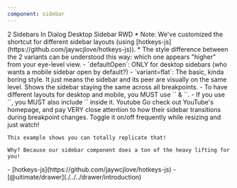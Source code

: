 ```yaml
---
component: sidebar
---
```


<ComponentPageUsage
  demoId="sidebar-chatgpt"
  enableHeading
  anatomy={meta.anatomy}
/>

<DemoScenariosSection />
<VersatileTabs2 defaultValue="sidebar-two" compact>
  <VersatileTabs2List>
      <VersatileTabs2Trigger value="sidebar-two">2 Sidebars</VersatileTabs2Trigger>
      <VersatileTabs2Trigger value="sidebar-in-dialog">In Dialog</VersatileTabs2Trigger>
      <VersatileTabs2Trigger value="sidebar-toggle-control">Desktop Sidebar</VersatileTabs2Trigger>
      <VersatileTabs2Trigger value="sidebar-rwd-minimum-demo">RWD</VersatileTabs2Trigger>
  </VersatileTabs2List>
  <VersatileTabs2Content
    value="sidebar-two"
    demoId="sidebar-two"
    compact
    >
  * Note: We've customized the shortcut for different sidebar layouts (using [hotkeys-js](https://github.com/jaywcjlove/hotkeys-js)).
  * The style difference between the 2 variants can be understood this way: which one appears "higher" from your eye-level view.
  </VersatileTabs2Content>
  <VersatileTabs2Content
    value="sidebar-in-dialog"
    demoId="sidebar-in-dialog"
    compact
    >
  - `defaultOpen`: ONLY for desktop sidebars (who wants a mobile sidebar open by default?)
  - `variant=flat`: The basic, kinda boring style. It just means the sidebar and its peer are visually on the same level.
  </VersatileTabs2Content>
  <VersatileTabs2Content
    value="sidebar-toggle-control"
    demoId="sidebar-toggle-control"
    compact
   >
    Shows the sidebar staying the same across all breakpoints.
  </VersatileTabs2Content>
  <VersatileTabs2Content
    value="sidebar-rwd-minimum-demo"
    demoId="sidebar-rwd-minimum-demo"
    compact
    >
    - To have different layouts for desktop and mobile, you MUST use `<Sidebar.Mobile>` & `<Sidebar.Desktop>`.
    - If you use `<Sidebar.Mobile>`, you MUST also include `<DrawerHeader>` inside it.
  </VersatileTabs2Content>
</VersatileTabs2>

<DemoRecipeSection />
<VersatileTabs2 defaultValue="sidebar-youtube" compact>
  <VersatileTabs2List>
      <VersatileTabs2Trigger value="sidebar-youtube">Youtube</VersatileTabs2Trigger>
  </VersatileTabs2List>
  <VersatileTabs2Content
    value="sidebar-youtube"
    demoId="sidebar-youtube"
    compact
    >
    Go check out YouTube's homepage, and pay VERY close attention to how their sidebar transitions during breakpoint changes.
    Toggle it on/off frequently while resizing and just watch!

    This example shows you can totally replicate that!

    Why? Because our sidebar component does a ton of the heavy lifting for you!
  </VersatileTabs2Content>
</VersatileTabs2>


<DependenciesSection/>
- [hotkeys-js](https://github.com/jaywcjlove/hotkeys-js)
- [@uitimate/drawer](./../../drawer/introduction)